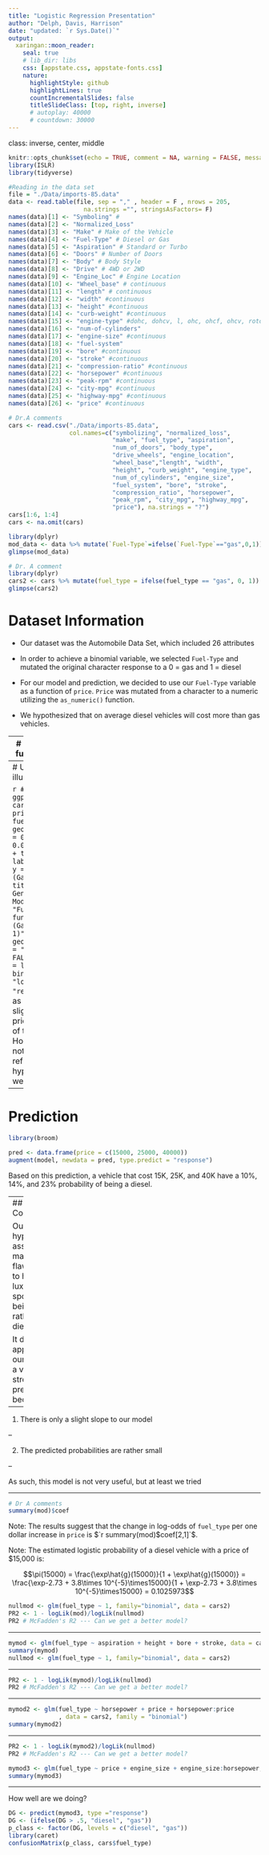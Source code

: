 ```yaml
---
title: "Logistic Regression Presentation"
author: "Delph, Davis, Harrison"
date: "updated: `r Sys.Date()`"
output:
  xaringan::moon_reader:
    seal: true
    # lib_dir: libs
    css: [appstate.css, appstate-fonts.css]
    nature:
      highlightStyle: github
      highlightLines: true
      countIncrementalSlides: false
      titleSlideClass: [top, right, inverse]
      # autoplay: 40000
      # countdown: 30000
---
```

class: inverse, center, middle

```r
knitr::opts_chunk$set(echo = TRUE, comment = NA, warning = FALSE, message = FALSE)
library(ISLR)
library(tidyverse)
```

```r
#Reading in the data set
file = "./Data/imports-85.data"
data <- read.table(file, sep = "," , header = F , nrows = 205,
                     na.strings ="", stringsAsFactors= F)
names(data)[1] <- "Symboling" #
names(data)[2] <- "Normalized_Loss" 
names(data)[3] <- "Make" # Make of the Vehicle 
names(data)[4] <- "Fuel-Type" # Diesel or Gas 
names(data)[5] <- "Aspiration" # Standard or Turbo
names(data)[6] <- "Doors" # Number of Doors 
names(data)[7] <- "Body" # Body Style 
names(data)[8] <- "Drive" # 4WD or 2WD
names(data)[9] <- "Engine_Loc" # Engine Location 
names(data)[10] <- "Wheel_base" # continuous 
names(data)[11] <- "length" # continuous
names(data)[12] <- "width" #continuous 
names(data)[13] <- "height" #continuous
names(data)[14] <- "curb-weight" #continuous 
names(data)[15] <- "engine-type" #dohc, dohcv, l, ohc, ohcf, ohcv, rotor.
names(data)[16] <- "num-of-cylinders" 
names(data)[17] <- "engine-size" #continuous 
names(data)[18] <- "fuel-system"
names(data)[19] <- "bore" #continuous 
names(data)[20] <- "stroke" #continuous 
names(data)[21] <- "compression-ratio" #continuous
names(data)[22] <- "horsepower" #continuous 
names(data)[23] <- "peak-rpm" #continuous 
names(data)[24] <- "city-mpg" #continuous 
names(data)[25] <- "highway-mpg" #continuous 
names(data)[26] <- "price" #continuous 
```


```r
# Dr.A comments
cars <- read.csv("./Data/imports-85.data", 
                 col.names=c("symbolizing", "normalized_loss", 
                             "make", "fuel_type", "aspiration",
                             "num_of_doors", "body_type", 
                             "drive_wheels", "engine_location",
                             "wheel_base","length", "width", 
                             "height", "curb_weight", "engine_type",
                             "num_of_cylinders", "engine_size",
                             "fuel_system", "bore", "stroke",
                             "compression_ratio", "horsepower", 
                             "peak_rpm", "city_mpg", "highway_mpg",
                             "price"), na.strings = "?")
cars[1:6, 1:4]
cars <- na.omit(cars)
```



```r
library(dplyr)
mod_data <- data %>% mutate(`Fuel-Type`=ifelse(`Fuel-Type`=="gas",0,1)) %>% mutate(price = as.numeric(price))
glimpse(mod_data)
```

```r
# Dr. A comment
library(dplyr)
cars2 <- cars %>% mutate(fuel_type = ifelse(fuel_type == "gas", 0, 1)) 
glimpse(cars2)
```


# Dataset Information

* Our dataset was the Automobile Data Set, which included 26 attributes 

* In order to achieve a binomial variable, we selected `Fuel-Type` and mutated the original character response to a 0 = gas and 1 = diesel

* For our model and prediction, we decided to use our `Fuel-Type` variable as a function of `price`. `Price` was mutated from a character to a numeric utilizing the `as_numeric()` function.

* We hypothesized that on average diesel vehicles will cost more than gas vehicles. 

---
# Fuel-Type as a function of Price:

```r
model <- glm(`Fuel-Type`~price, family = binomial, data = mod_data)
coef(model)
```
$$\frac{\widehat{y}}{1-\widehat{y}} = -2.746 + .000038123 * Price$$
```r
# Dr. A comment
mod <- glm(fuel_type ~ price, family = binomial, data = cars2)
coef(mod)
```

Note: the quantity $\pi(x)=E(Y|x)$ is used to represent the conditional mean of $Y$ given $x$ when the logistic regression is the _logit transformation_.  This transformation is defined, in terms of $\pi(x)$, as:

$$g(x) = \ln \left(\frac{\pi(x)}{1 - \pi(x)}\right) = \beta_0 + \beta_1x$$
---
# Using `ggplot2` to illustrate the model

```r
#Dr A comments
ggplot(data = cars2, aes(x = price, y = fuel_type)) + 
  geom_jitter(width = 0, height = 0.05, alpha = 0.1) + 
  theme_bw() + 
  labs(x = "Price", 
       y = "Fuel Type (Gas and Diesel)",
       title = "Fuel Type General Linear Model",
       subtitle = "Fuel Type as a funtion of price (Gas = 0, Diesel = 1)") + 
  geom_smooth(method = "glm", se = FALSE, 
              method.args = list(family = binomial(link = "logit")),
              color = "red") 
```
It appears as if there is a slight increase in price near the end of the model. However, this does not appear to reflect our hypothesis very well. 

---

# Prediction

```r
library(broom)
```
```r
pred <- data.frame(price = c(15000, 25000, 40000))
augment(model, newdata = pred, type.predict = "response")
```

Based on this prediction, a vehicle that cost 15K, 25K, and 40K have a 10%, 14%, and 23% probability of being a diesel. 

---
## Conclusions:

Our hypothesis assumptions may be flawed due to high-end, luxury sports cars being gas rather than diesel. 

It doesn't appear that our model is a very strong predictor because: 

--

1. There is only a slight slope to our model

--

2. The predicted probabilities are rather small

--

As such, this model is not very useful, but at least we tried

---

```r
# Dr A comments
summary(mod)$coef
```

Note: The results suggest that the change in log-odds of `fuel_type` per one dollar increase in `price` is $`r summary(mod)$coef[2,1]`$.

Note: The estimated logistic probability of a diesel vehicle with a price of $15,000 is:

$$\pi(15000) = \frac{\exp\hat{g}(15000)}{1 + \exp\hat{g}(15000)} = \frac{\exp-2.73 + 3.8\times 10^{-5}\times15000}{1 + \exp-2.73 + 3.8\times 10^{-5}\times15000} = 0.1025973$$

```r
nullmod <- glm(fuel_type ~ 1, family="binomial", data = cars2)
PR2 <- 1 - logLik(mod)/logLik(nullmod)
PR2 # McFadden's R2 --- Can we get a better model?
```
 
---

```r
mymod <- glm(fuel_type ~ aspiration + height + bore + stroke, data = cars2, family = "binomial")
summary(mymod)
nullmod <- glm(fuel_type ~ 1, family="binomial", data = cars2)
```

---

```r
PR2 <- 1 - logLik(mymod)/logLik(nullmod)
PR2 # McFadden's R2 --- Can we get a better model?
```

---


```r
mymod2 <- glm(fuel_type ~ horsepower + price + horsepower:price
              , data = cars2, family = "binomial")
summary(mymod2)
```

---

```r
PR2 <- 1 - logLik(mymod2)/logLik(nullmod)
PR2 # McFadden's R2 --- Can we get a better model?
```

```r
mymod3 <- glm(fuel_type ~ price + engine_size + engine_size:horsepower, data = cars2, family = "binomial")
summary(mymod3)
```


---

How well are we doing?

```r
DG <- predict(mymod3, type ="response")
DG <- (ifelse(DG > .5, "diesel", "gas"))
p_class <- factor(DG, levels = c("diesel", "gas"))
library(caret)
confusionMatrix(p_class, cars$fuel_type)
```



